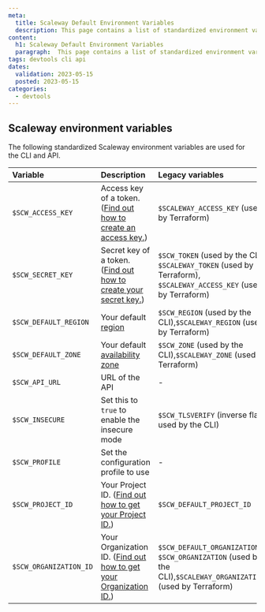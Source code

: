 ```yaml
---
meta:
  title: Scaleway Default Environment Variables
  description: This page contains a list of standardized environment variables used throughout the Scaleway developer tools.
content:
  h1: Scaleway Default Environment Variables
  paragraph:  This page contains a list of standardized environment variables used throughout the Scaleway developer tools.
tags: devtools cli api
dates:
  validation: 2023-05-15
  posted: 2023-05-15
categories:
  - devtools
---
```


## Scaleway environment variables

The following standardized Scaleway environment variables are used for the CLI and API.

| Variable                       | Description                                                                                      | Legacy variables                                                                                              |
| :----------------------------- | :----------------------------------------------------------------------------------------------- | :------------------------------------------------------------------------------------------------------------ |
| `$SCW_ACCESS_KEY`              | Access key of a token.  ([Find out how to create an access key.](/identity-and-access-management/iam/how-to/create-api-keys/)) | `$SCALEWAY_ACCESS_KEY` (used by Terraform)                                                                 |
| `$SCW_SECRET_KEY`              | Secret key of a token. ([Find out how to create your secret key.](/identity-and-access-management/iam/how-to/create-api-keys/)) | `$SCW_TOKEN` (used by the CLI), `$SCALEWAY_TOKEN` (used by Terraform), `$SCALEWAY_ACCESS_KEY` (used by Terraform) |                                                                                                         |
| `$SCW_DEFAULT_REGION`          | Your default [region](https://www.scaleway.com/en/developers/api/#regions-and-zones)             | `$SCW_REGION` (used by the CLI),`$SCALEWAY_REGION` (used by Terraform)                                        |
| `$SCW_DEFAULT_ZONE`            | Your default [availability zone](https://www.scaleway.com/en/developers/api/#regions-and-zones)  | `$SCW_ZONE` (used by the CLI),`$SCALEWAY_ZONE` (used by Terraform)                                            |
| `$SCW_API_URL`                 | URL of the API                                                                                   | -                                                                                                             |
| `$SCW_INSECURE`                | Set this to `true` to enable the insecure mode                                                   | `$SCW_TLSVERIFY` (inverse flag used by the CLI)                                                               |
| `$SCW_PROFILE`                 | Set the configuration profile to use                                                             | -                                                                                                             |
| `$SCW_PROJECT_ID`              | Your Project ID. ([Find out how to get your Project ID.](https://console.scaleway.com/project/settings)) | `$SCW_DEFAULT_PROJECT_ID`                                                                                     |
| `$SCW_ORGANIZATION_ID`         | Your Organization ID. ([Find out how to get your Organization ID.](https://console.scaleway.com/organization/settings)) | `$SCW_DEFAULT_ORGANIZATION_ID`, `$SCW_ORGANIZATION` (used by the CLI),`$SCALEWAY_ORGANIZATION` (used by Terraform) |

